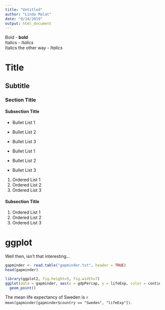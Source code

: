 ```yaml
---
title: "Untitled"
author: "Linda Malat"
date: "9/14/2019"
output: html_document
---
```


Bold - **bold**  
Italics - _Italics_  
Italics the other way - *Italics*

# Title
## Subtitle
### Section Title
#### Subsection Title

- Bullet List 1
- Bullet List 2
- Bullet List 3

* Bullet List 1
* Bullet List 2
* Bullet List 3

1. Ordered List 1
1. Ordered List 2
1. Ordered List 3

#### Subsection Title

1. Ordered List 1
1. Ordered List 2
1. Ordered List 3

# ggplot
Well then, isn't that interesting...

```r
gapminder <- read.table("gapminder.txt", header = TRUE)
head(gapminder)
```

```r
library(ggplot2, fig.height=5, fig.width=7)
ggplot(data = gapminder, aes(x = gdpPercap, y = lifeExp, color = continent)) +
  geom_point()
```

The mean life expectancy of Sweden is `r
mean(gapminder[gapminder$country == "Sweden", "lifeExp"])`.